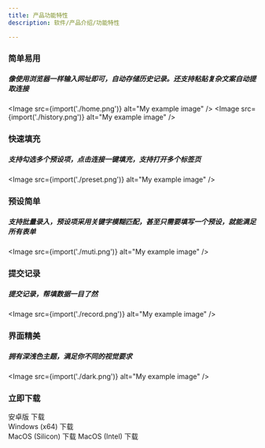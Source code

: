 ```yaml
---
title: 产品功能特性
description: 软件/产品介绍/功能特性

---
```





### 简单易用
##### 像使用浏览器一样输入网址即可，自动存储历史记录。还支持粘贴复杂文案自动提取连接
<Image src={import('./home.png')} alt="My example image" />
<Image src={import('./history.png')} alt="My example image" />

### 快速填充
##### 支持勾选多个预设项，点击连接一键填充，支持打开多个标签页
<Image src={import('./preset.png')} alt="My example image" />

### 预设简单
##### 支持批量录入，预设项采用关键字模糊匹配，甚至只需要填写一个预设，就能满足所有表单
<Image src={import('./muti.png')} alt="My example image" />

### 提交记录
##### 提交记录，帮填数据一目了然
<Image src={import('./record.png')} alt="My example image" />

### 界面精美
##### 拥有深浅色主题，满足你不同的视觉要求
<Image src={import('./dark.png')} alt="My example image" />

### 立即下载

<LinkButton href="/download/qingyi-1.0.2.apk" download="qingyi-1.0.2.apk">安卓版 下载</LinkButton><br/>
<LinkButton href="/download/qingyi-1.0.4.exe" icon="seti:windows" download="qingyi-1.0.4.exe">Windows (x64) 下载</LinkButton><br/>
<LinkButton href="/download/qingyi-1.0.4.dmg" icon="apple" download="qingyi-1.0.4.dmg">MacOS (Silicon) 下载</LinkButton>
<LinkButton href="/download/qingyi-1.0.2-intel.dmg" icon="apple" download="qingyi-1.0.2-intel.dmg">MacOS (Intel) 下载</LinkButton>
